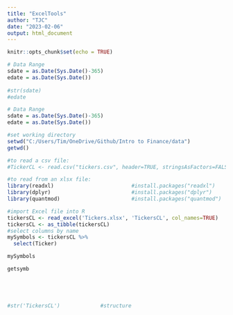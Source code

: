 ```yaml
---
title: "ExcelTools"
author: "TJC"
date: "2023-02-06"
output: html_document
---
```


```r

knitr::opts_chunk$set(echo = TRUE)

# Data Range
sdate = as.Date(Sys.Date()-365)
edate = as.Date(Sys.Date())
 
#str(sdate)
#edate

```

```r

# Data Range
sdate = as.Date(Sys.Date()-365)
edate = as.Date(Sys.Date())

#set working directory
setwd("C:/Users/Tim/OneDrive/Github/Intro to Finance/data")
getwd()

#to read a csv file: 
#TickerCL <- read.csv("tickers.csv", header=TRUE, stringsAsFactors=FALSE)

#to read from an xlsx file:
library(readxl)                         #install.packages("readxl")
library(dplyr)                          #install.packages("dplyr")
library(quantmod)                       #install.packages("quantmod")

#import Excel file into R
tickersCL <- read_excel('Tickers.xlsx', 'TickersCL', col_names=TRUE)
tickersCL <- as_tibble(tickersCL)
#select columns by name
mySymbols <- tickersCL %>%
  select(Ticker)

mySymbols

getsymb





#str('TickersCL')             #structure



```



